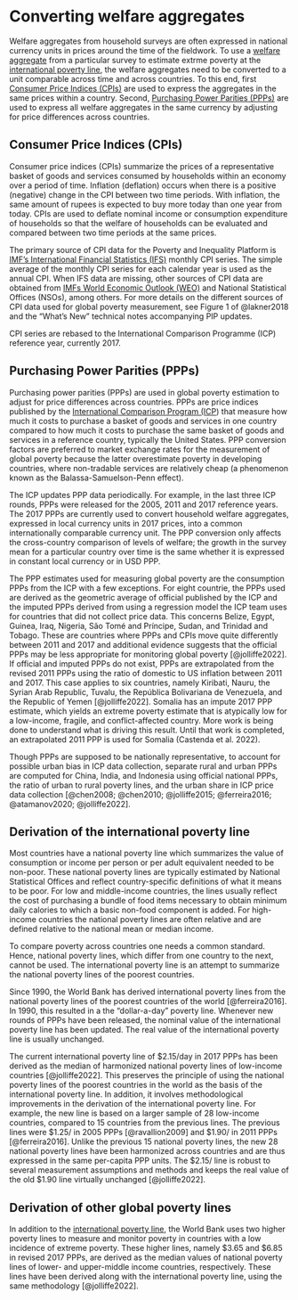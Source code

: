 # Converting welfare aggregates {#convert}

Welfare aggregates from household surveys are often expressed in national currency units in prices around the time of the fieldwork. To use a [welfare aggregate](#welfareaggregate) from a particular survey to estimate extrme poverty at the [international poverty line](#IPL), the welfare aggregates need to be converted to a unit comparable across time and across countries. To this end, first [Consumer Price Indices (CPIs)](#CPIs) are used to express the aggregates in the same prices within a country. Second, [Purchasing Power Parities (PPPs)](#PPPs) are used to express all welfare aggregates in the same currency by adjusting for price differences across countries.

## Consumer Price Indices (CPIs) {#CPIs}

Consumer price indices (CPIs) summarize the prices of a representative basket of goods and services consumed by households within an economy over a period of time. Inflation (deflation) occurs when there is a positive (negative) change in the CPI between two time periods. With inflation, the same amount of rupees is expected to buy more today than one year from today. CPIs are used to deflate nominal income or consumption expenditure of households so that the welfare of households can be evaluated and compared between two time periods at the same prices.

The primary source of CPI data for the Poverty and Inequality Platform is [IMF's International Financial Statistics (IFS)](https://data.imf.org/?sk=4c514d48-b6ba-49ed-8ab9-52b0c1a0179b) monthly CPI series. The simple average of the monthly CPI series for each calendar year is used as the annual CPI. When IFS data are missing, other sources of CPI data are obtained from [IMFs World Economic Outlook (WEO)](https://www.imf.org/en/Publications/SPROLLs/world-economic-outlook-databases#sort=%40imfdate%20descending) and National Statistical Offices (NSOs), among others. For more details on the different sources of CPI data used for global poverty measurement, see Figure 1 of @lakner2018 and the "What's New" technical notes accompanying PIP updates.

CPI series are rebased to the International Comparison Programme (ICP) reference year, currently 2017.

## Purchasing Power Parities (PPPs) {#PPPs}

Purchasing power parities (PPPs) are used in global poverty estimation to adjust for price differences across countries. PPPs are price indices published by the [International Comparison Program (ICP](https://www.worldbank.org/en/programs/icp)) that measure how much it costs to purchase a basket of goods and services in one country compared to how much it costs to purchase the same basket of goods and services in a reference country, typically the United States. PPP conversion factors are preferred to market exchange rates for the measurement of global poverty because the latter overestimate poverty in developing countries, where non-tradable services are relatively cheap (a phenomenon known as the Balassa-Samuelson-Penn effect). 

The ICP updates PPP data periodically. For example, in the last three ICP rounds, PPPs were released for the 2005, 2011 and 2017 reference years. The 2017 PPPs are currently used to convert household welfare aggregates, expressed in local currency units in 2017 prices, into a common internationally comparable currency unit. The PPP conversion only affects the cross-country comparison of levels of welfare; the growth in the survey mean for a particular country over time is the same whether it is expressed in constant local currency or in USD PPP.

The PPP estimates used for measuring global poverty are the consumption PPPs from the ICP with a few exceptions. For eight countrie, the PPPs used are derived as the geometric average of official published by the ICP and the imputed PPPs derived from using a regression model the ICP team uses for countries that did not collect price data. This concerns Belize, Egypt, Guinea, Iraq, Nigeria, São Tomé and Príncipe, Sudan, and Trinidad and Tobago. These are countries where PPPs and CPIs move quite differently between 2011 and 2017 and additional evidence suggests that the official PPPs may be less appropriate for monitoring global poverty [@jolliffe2022]. If official and imputed PPPs do not exist, PPPs are extrapolated from the revised 2011 PPPs using the ratio of domestic to US inflation between 2011 and 2017. This case applies to six countries, namely Kiribati, Nauru, the Syrian Arab Republic, Tuvalu, the República Bolivariana de Venezuela, and the Republic of Yemen [@jolliffe2022]. Somalia has an impute 2017 PPP estimate, which yields an extreme poverty estimate that is atypically low for a low-income, fragile, and conflict-affected country. More work is being done to understand what is driving this result. Until that work is completed, an extrapolated 2011 PPP is used for Somalia (Castenda et al. 2022).

Though PPPs are supposed to be nationally representative, to account for possible urban bias in ICP data collection, separate rural and urban PPPs are computed for China, India, and Indonesia using official national PPPs, the ratio of urban to rural poverty lines, and the urban share in ICP price data collection [@chen2008; @chen2010; @jolliffe2015; @ferreira2016; @atamanov2020; @jolliffe2022].

## Derivation of the international poverty line {#IPL}

Most countries have a national poverty line which summarizes the value of consumption or income per person or per adult equivalent needed to be non-poor. These national poverty lines are typically estimated by National Statistical Offices and reflect country-specific definitions of what it means to be poor. For low and middle-income countries, the lines usually reflect the cost of purchasing a bundle of food items necessary to obtain minimum daily calories to which a basic non-food component is added. For high-income countries the national poverty lines are often relative and are defined relative to the national mean or median income.

To compare poverty across countries one needs a common standard. Hence, national poverty lines, which differ from one country to the next, cannot be used. The international poverty line is an attempt to summarize the national poverty lines of the poorest countries.

Since 1990, the World Bank has derived international poverty lines from the national poverty lines of the poorest countries of the world [@ferreira2016]. In 1990, this resulted in a the "dollar-a-day" poverty line. Whenever new rounds of PPPs have been released, the nominal value of the international poverty line has been updated. The real value of the international poverty line is usually unchanged.

The current international poverty line of \$2.15/day in 2017 PPPs has been derived as the median of harmonized national poverty lines of low-income countries [@jolliffe2022]. This preserves the principle of using the national poverty lines of the poorest countries in the world as the basis of the international poverty line. In addition, it involves methodological improvements in the derivation of the international poverty line. For example, the new line is based on a larger sample of 28 low-income countries, compared to 15 countries from the previous lines. The previous lines were \$1.25/ in 2005 PPPs [@ravallion2009] and \$1.90/ in 2011 PPPs [@ferreira2016]. Unlike the previous 15 national poverty lines, the new 28 national poverty lines have been harmonized across countries and are thus expressed in the same per-capita PPP units. The \$2.15/ line is robust to several measurement assumptions and methods and keeps the real value of the old $1.90 line virtually unchanged [@jolliffe2022].

## Derivation of other global poverty lines

In addition to the [international poverty line](#IPL), the World Bank uses two higher poverty lines to measure and monitor poverty in countries with a low incidence of extreme poverty. These higher lines, namely \$3.65 and \$6.85 in revised 2017 PPPs, are derived as the median values of national poverty lines of lower- and upper-middle income countries, respectively. These lines have been derived along with the international poverty line, using the same methodology [@jolliffe2022]. 